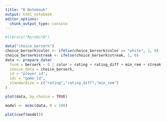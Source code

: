 ```yaml
---
title: "R Notebook"
output: html_notebook
editor_options:
  chunk_output_type: console
---
```


```r
#library("RprobitB")
```

```r
data("choice_berserk")
choice_berserk$color <- ifelse(choice_berserk$color == "white", 1, 0)
choice_berserk$streak <- ifelse(choice_berserk$streak, 1, 0)
data <- prepare_data(
  form = berserk ~ 0 | color + rating + rating_diff + min_rem + streak,
  choice_data = choice_berserk,
  id = "player_id",
  idc = "game_id",
  standardize = c("rating","rating_diff","min_rem")
)
```

```r
plot(data, by_choice = TRUE)
```

```r
model <- mcmc(data, R = 100)
```

```r
plot(coef(model))
```
